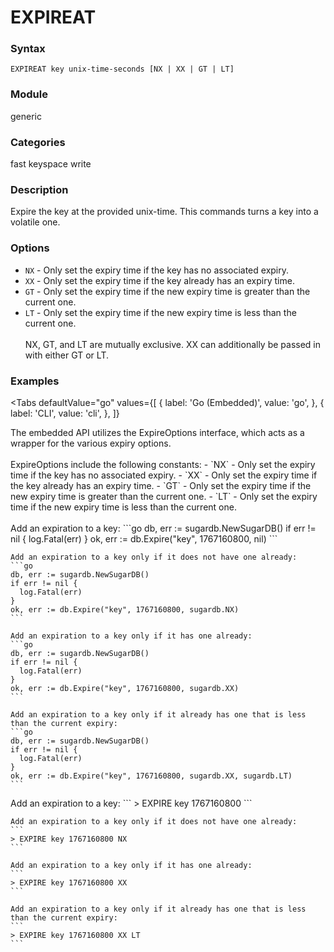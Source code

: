 
# EXPIREAT

### Syntax
```
EXPIREAT key unix-time-seconds [NX | XX | GT | LT]
```

### Module
<span className="acl-category">generic</span>

### Categories
<span className="acl-category">fast</span>
<span className="acl-category">keyspace</span>
<span className="acl-category">write</span>

### Description
Expire the key at the provided unix-time. This commands turns a key into a volatile one.

### Options

- `NX` - Only set the expiry time if the key has no associated expiry.
- `XX` - Only set the expiry time if the key already has an expiry time.
- `GT` - Only set the expiry time if the new expiry time is greater than the current one.
- `LT` - Only set the expiry time if the new expiry time is less than the current one.
<br></br>
NX, GT, and LT are mutually exclusive. XX can additionally be passed in with either GT or LT.

### Examples

<Tabs
  defaultValue="go"
  values={[
    { label: 'Go (Embedded)', value: 'go', },
    { label: 'CLI', value: 'cli', },
  ]}
>
  <TabItem value="go">
    The embedded API utilizes the ExpireOptions interface, which acts as a wrapper for the various expiry options.
    <br></br>
    ExpireOptions include the following constants:
        - `NX` - Only set the expiry time if the key has no associated expiry.
        - `XX` - Only set the expiry time if the key already has an expiry time.
        - `GT` - Only set the expiry time if the new expiry time is greater than the current one.
        - `LT` - Only set the expiry time if the new expiry time is less than the current one.
    <br></br>
Add an expiration to a key:
    ```go
    db, err := sugardb.NewSugarDB()
    if err != nil {
      log.Fatal(err)
    }
    ok, err := db.Expire("key", 1767160800, nil)
    ```

    Add an expiration to a key only if it does not have one already:
    ```go
    db, err := sugardb.NewSugarDB()
    if err != nil {
      log.Fatal(err)
    }
    ok, err := db.Expire("key", 1767160800, sugardb.NX)
    ```

    Add an expiration to a key only if it has one already:
    ```go
    db, err := sugardb.NewSugarDB()
    if err != nil {
      log.Fatal(err)
    }
    ok, err := db.Expire("key", 1767160800, sugardb.XX)
    ```

    Add an expiration to a key only if it already has one that is less than the current expiry:
    ```go
    db, err := sugardb.NewSugarDB()
    if err != nil {
      log.Fatal(err)
    }
    ok, err := db.Expire("key", 1767160800, sugardb.XX, sugardb.LT)
    ```
  </TabItem>
  <TabItem value="cli">
    Add an expiration to a key:
    ```
    > EXPIRE key 1767160800
    ```

    Add an expiration to a key only if it does not have one already:
    ```
    > EXPIRE key 1767160800 NX
    ```

    Add an expiration to a key only if it has one already:
    ```
    > EXPIRE key 1767160800 XX
    ```

    Add an expiration to a key only if it already has one that is less than the current expiry:
    ```
    > EXPIRE key 1767160800 XX LT
    ```
  </TabItem>
</Tabs>
